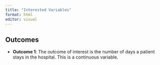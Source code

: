 ```yaml
---
title: "Interested Variables"
format: html
editor: visual
---
```


## Outcomes

- **Outcome 1**: The outcome of interest is the number of days a patient stays in the hospital. This is a continuous variable.
